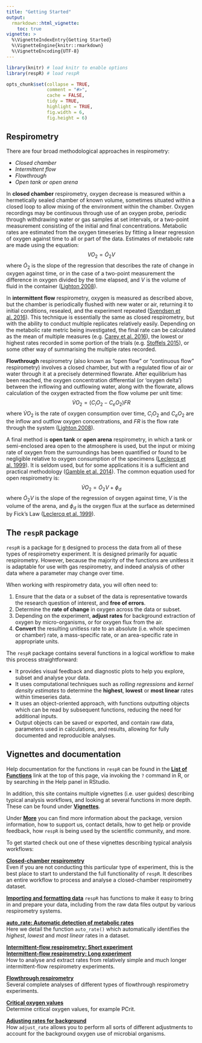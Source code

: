 ```yaml
---
title: "Getting Started"
output: 
  rmarkdown::html_vignette:
    toc: true
vignette: >
  %\VignetteIndexEntry{Getting Started}
  %\VignetteEngine{knitr::rmarkdown}
  %\VignetteEncoding{UTF-8}
---
```


```r
library(knitr) # load knitr to enable options
library(respR) # load respR

opts_chunk$set(collapse = TRUE, 
               comment = "#>", 
               cache = FALSE, 
               tidy = TRUE, 
               highlight = TRUE, 
               fig.width = 6, 
               fig.height = 6)
```

## Respirometry

There are four broad methodological approaches in respirometry: 

- *Closed chamber* 
- *Intermittent flow* 
- *Flowthrough* 
- *Open tank or open arena*

In **closed chamber** respirometry, oxygen decrease is measured within a hermetically sealed chamber of known volume, sometimes situated within a closed loop to allow mixing of the environment within the chamber. Oxygen recordings may be continuous through use of an oxygen probe, periodic through withdrawing water or gas samples at set intervals, or a two-point measurement consisting of the initial and final concentrations. Metabolic rates are estimated from the oxygen timeseries by fitting a linear regression of oxygen against time to all or part of the data. Estimates of metabolic rate are made using the equation: $$VO_2 = \dot O_2V$$ where $\dot O_2$ is the slope of the regression that describes the rate of change in oxygen against time, or in the case of a two-point measurement the difference in oxygen divided by the time elapsed, and $V$ is the volume of fluid in the container ([Lighton 2008]()).

In **intermittent flow** respirometry, oxygen is measured as described above, but the chamber is periodically flushed with new water or air, returning it to initial conditions, resealed, and the experiment repeated ([Svendsen et al. 2016]()). This technique is essentially the same as closed respirometry, but with the ability to conduct multiple replicates relatively easily. Depending on the metabolic rate metric being investigated, the final rate can be calculated as the mean of multiple measures (e.g. [Carey et al. 2016]()), the lowest or highest rates recorded in some portion of the trials (e.g. [Stoffels 2015]()), or some other way of summarising the multiple rates recorded.

**Flowthrough** respirometry (also known as "open flow" or "continuous flow" respirometry) involves a closed chamber, but with a regulated flow of air or water through it at a precisely determined flowrate. After equilibrium has been reached, the oxygen concentration differential (or 'oxygen delta') between the inflowing and outflowing water, along with the flowrate, allows calculation of the oxygen extracted from the flow volume per unit time: $$\dot{V}O_2 = (C_iO_2 - C_eO_2)FR$$ where $\dot{V}O_2$ is the rate of oxygen consumption over time, $C_iO_2$ and $C_eO_2$ are the inflow and outflow oxygen concentrations, and $FR$ is the flow rate through the system ([Lighton 2008]()).

A final method is **open tank** or **open arena** respirometry, in which a tank or semi-enclosed area open to the atmosphere is used, but the input or mixing rate of oxygen from the surroundings has been quantified or found to be negligible relative to oxygen consumption of the specimens ([Leclercq et al. 1999]()). It is seldom used, but for some applications it is a sufficient and practical methodology ([Gamble et al. 2014]()). The common equation used for open respirometry is: $$\dot{V}O_2 = \dot O_2V + \phi_d$$ where $\dot O_2V$ is the slope of the regression of oxygen against time, $V$ is the volume of the arena, and $\phi_d$ is the oxygen flux at the surface as determined by Fick's Law ([Leclercq et al. 1999]()).


## The `respR` package

`respR` is a package for [`R`](https://www.r-project.org) designed to process the data from all of these types of respirometry experiment. It is designed primarily for aquatic respirometry. However, because the majority of the functions are unitless it is adaptable for use with gas respirometry, and indeed analysis of other data where a parameter may change over time. 

When working with respirometry data, you will often need to:

1. Ensure that the data or a subset of the data is representative towards the research question of interest, and **free of errors**.
2. Determine the **rate of change** in oxygen across the data or subset.
3. Depending on the experiment, **adjust rates** for background extraction of oxygen by micro-organisms, or for oxygen flux from the air.
4. **Convert** the resulting unitless rate to an absolute (i.e. whole specimen or chamber) rate, a mass-specific rate, or an area-specific rate in appropriate units.

The `respR` package contains several functions in a logical workflow to make this process straightforward:

- It provides visual feedback and diagnostic plots to help you explore, subset and analyse your data.
- It uses computational techniques such as *rolling regressions* and *kernel density estimates* to determine the **highest**, **lowest** or **most linear** rates within timeseries data.
- It uses an object-oriented approach, with functions outputting objects which can be read by subsequent functions, reducing the need for additional inputs.
- Output objects can be saved or exported, and contain raw data, parameters used in calculations, and results, allowing for fully documented and reproducible analyses.

## Vignettes and documentation 

Help documentation for the functions in `respR` can be found in the [**List of Functions**](https://januarharianto.github.io/respR/reference/index.html) link at the top of this page, via invoking the `?` command in R, or by searching in the Help panel in RStudio. 

In addition, this site contains multiple vignettes (i.e. user guides) describing typical analysis workflows, and looking at several functions in more depth. These can be found under [**Vignettes**]().

Under [**More**]() you can find more information about the package, version information, how to support us, contact details, how to get help or provide feedback, how `respR` is being used by the scientific community, and more.

To get started check out one of these vignettes describing typical analysis workflows:

**[Closed-chamber respirometry](https://januarharianto.github.io/respR/articles/closed.html)**  
Even if you are not conducting this particular type of experiment, this is the best place to start to understand the full functionality of `respR`. It describes an entire workflow to process and analyse a closed-chamber respirometry dataset.

**[Importing and formatting data](https://januarharianto.github.io/respR/articles/importing.html)**
`respR` has functions to make it easy to bring in and prepare your data, including from the raw data files output by various respirometry systems.

**[auto_rate: Automatic detection of metabolic rates](https://januarharianto.github.io/respR/articles/auto_rate.html)**  
Here we detail the function `auto_rate()` which automatically identifies the *highest*, *lowest* and *most linear* rates in a dataset.

**[Intermittent-flow respirometry: Short experiment](https://januarharianto.github.io/respR/articles/intermittent.html)**  
    **[Intermittent-flow respirometry: Long experiment](https://januarharianto.github.io/respR/articles/intermittent2.html)**  
How to analyse and extract rates from relatively simple and much longer intermittent-flow respirometry experiments.

**[Flowthrough respirometry](https://januarharianto.github.io/respR/articles/flowthrough.html)**  
Several complete analyses of different types of flowthrough respirometry experiments.

**[Critical oxygen values](https://januarharianto.github.io/respR/articles/pcrit.html)**  
Determine critical oxygen values, for example PCrit.

**[Adjusting rates for background](https://januarharianto.github.io/respR/articles/pcrit.html)**  
How `adjust_rate` allows you to perform all sorts of different adjustments to account for the background oxygen use of microbial organisms. 

